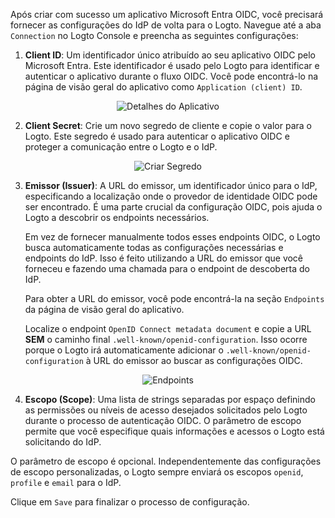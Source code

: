 Após criar com sucesso um aplicativo Microsoft Entra OIDC, você precisará fornecer as configurações do IdP de volta para o Logto. Navegue até a aba `Connection` no Logto Console e preencha as seguintes configurações:

1. **Client ID**: Um identificador único atribuído ao seu aplicativo OIDC pelo Microsoft Entra. Este identificador é usado pelo Logto para identificar e autenticar o aplicativo durante o fluxo OIDC. Você pode encontrá-lo na página de visão geral do aplicativo como `Application (client) ID`.

<center>
  <img src="/img/assets/entra_id_oidc_application_details.webp" alt="Detalhes do Aplicativo" />
</center>

2. **Client Secret**: Crie um novo segredo de cliente e copie o valor para o Logto. Este segredo é usado para autenticar o aplicativo OIDC e proteger a comunicação entre o Logto e o IdP.

<center>
  <img src="/img/assets/entra_id_oidc_create_secret.webp" alt="Criar Segredo" />
</center>

3. **Emissor (Issuer)**: A URL do emissor, um identificador único para o IdP, especificando a localização onde o provedor de identidade OIDC pode ser encontrado. É uma parte crucial da configuração OIDC, pois ajuda o Logto a descobrir os endpoints necessários.

   Em vez de fornecer manualmente todos esses endpoints OIDC, o Logto busca automaticamente todas as configurações necessárias e endpoints do IdP. Isso é feito utilizando a URL do emissor que você forneceu e fazendo uma chamada para o endpoint de descoberta do IdP.

   Para obter a URL do emissor, você pode encontrá-la na seção `Endpoints` da página de visão geral do aplicativo.

   Localize o endpoint `OpenID Connect metadata document` e copie a URL **SEM** o caminho final `.well-known/openid-configuration`. Isso ocorre porque o Logto irá automaticamente adicionar o `.well-known/openid-configuration` à URL do emissor ao buscar as configurações OIDC.

<center>
  <img src="/img/assets/entra_id_oidc_endpoints.webp" alt="Endpoints" />
</center>

4. **Escopo (Scope)**: Uma lista de strings separadas por espaço definindo as permissões ou níveis de acesso desejados solicitados pelo Logto durante o processo de autenticação OIDC. O parâmetro de escopo permite que você especifique quais informações e acessos o Logto está solicitando do IdP.

O parâmetro de escopo é opcional. Independentemente das configurações de escopo personalizadas, o Logto sempre enviará os escopos `openid`, `profile` e `email` para o IdP.

Clique em `Save` para finalizar o processo de configuração.
